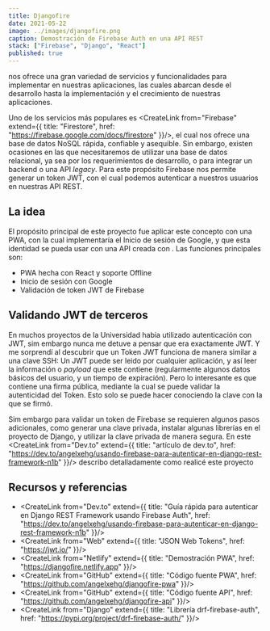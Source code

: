 ```yaml
---
title: Djangofire
date: 2021-05-22
image: ../images/djangofire.png
caption: Demostración de Firebase Auth en una API REST
stack: ["Firebase", "Django", "React"]
published: true
---
```


<CreateLink from="Firebase"/> nos ofrece una gran variedad de servicios y funcionalidades para implementar en nuestras aplicaciones, las cuales abarcan desde el desarrollo hasta la implementación y el crecimiento de nuestras aplicaciones.

Uno de los servicios más populares es <CreateLink from="Firebase" extend={{
  title: "Firestore",
  href: "https://firebase.google.com/docs/firestore"
}}/>, el cual nos ofrece una base de datos NoSQL rápida, confiable y asequible. Sin embargo, existen ocasiones en las que necesitaremos de utilizar una base de datos relacional, ya sea por los requerimientos de desarrollo, o para integrar un backend o una API *legacy*. Para este propósito Firebase nos permite generar un token JWT, con el cual podemos autenticar a nuestros usuarios en nuestras API REST.

## La idea

El propósito principal de este proyecto fue aplicar este concepto con una PWA, con la cual implementaría el Inicio de sesión de Google, y que esta identidad se pueda usar con una API creada con <CreateLink from="Django"/>. Las funciones principales son:

- PWA hecha con React y soporte Offline
- Inicio de sesión con Google
- Validación de token JWT de Firebase

## Validando JWT de terceros

En muchos proyectos de la Universidad habia utilizado autenticación con JWT, sim embargo nunca me detuve a pensar que era exactamente JWT. Y me sorprendí al descubrir que un Token JWT funciona de manera similar a una clave SSH: Un JWT puede ser leido por cualquier aplicación, y así leer la información o *payload* que este contiene (regularmente algunos datos básicos del usuario, y un tiempo de expiración). Pero lo interesante es que contiene una firma pública, mediante la cual se puede validar la autenticidad del Token. Esto solo se puede hacer conociendo la clave con la que se firmó.

Sim embargo para validar un token de Firebase se requieren algunos pasos adicionales, como generar una clave privada, instalar algunas librerías en el proyecto de Django, y utilizar la clave privada de manera segura. En este <CreateLink from="Dev.to" extend={{
  title: "artículo de dev.to",
  href: "https://dev.to/angelxehg/usando-firebase-para-autenticar-en-django-rest-framework-n1b"
}}/> describo detalladamente como realicé este proyecto

## Recursos y referencias

- <CreateLink from="Dev.to" extend={{
  title: "Guía rápida para autenticar en Django REST Framework usando Firebase Auth",
  href: "https://dev.to/angelxehg/usando-firebase-para-autenticar-en-django-rest-framework-n1b"
}}/>
- <CreateLink from="Web" extend={{
  title: "JSON Web Tokens",
  href: "https://jwt.io/"
}}/>
- <CreateLink from="Netlify" extend={{
  title: "Demostración PWA",
  href: "https://djangofire.netlify.app"
}}/>
- <CreateLink from="GitHub" extend={{
  title: "Código fuente PWA",
  href: "https://github.com/angelxehg/djangofire-pwa"
}}/>
- <CreateLink from="GitHub" extend={{
  title: "Código fuente API",
  href: "https://github.com/angelxehg/djangofire-api"
}}/>
- <CreateLink from="Django" extend={{
  title: "Librería drf-firebase-auth",
  href: "https://pypi.org/project/drf-firebase-auth/"
}}/>

